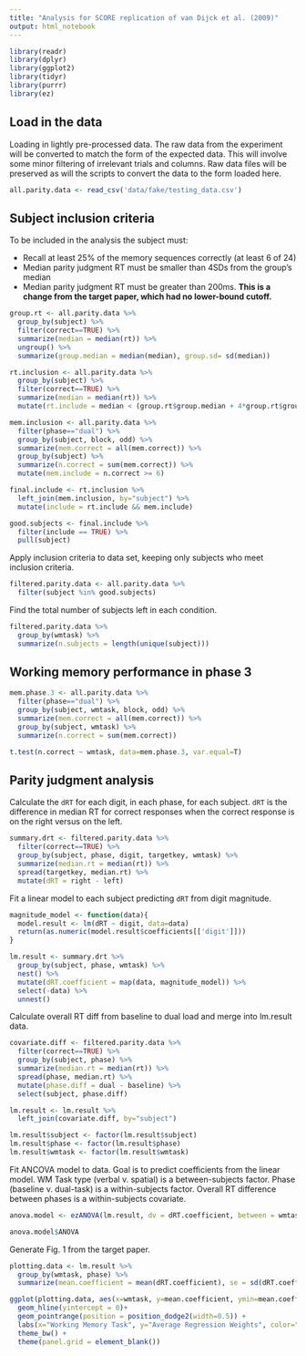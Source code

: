 ```yaml
---
title: "Analysis for SCORE replication of van Dijck et al. (2009)"
output: html_notebook
---
```


```r
library(readr)
library(dplyr)
library(ggplot2)
library(tidyr)
library(purrr)
library(ez)
```

## Load in the data

Loading in lightly pre-processed data. The raw data from the experiment will be converted to match the form of the expected data. This will involve some minor filtering of irrelevant trials and columns. Raw data files will be preserved as will the scripts to convert the data to the form loaded here.

```r
all.parity.data <- read_csv('data/fake/testing_data.csv')
```

## Subject inclusion criteria

To be included in the analysis the subject must:

* Recall at least 25% of the memory sequences correctly (at least 6 of 24)
* Median parity judgment RT must be smaller than 4SDs from the group's median
* Median parity judgment RT must be greater than 200ms. **This is a change from the target paper, which had no lower-bound cutoff.**

```r

group.rt <- all.parity.data %>%
  group_by(subject) %>%
  filter(correct==TRUE) %>%
  summarize(median = median(rt)) %>%
  ungroup() %>%
  summarize(group.median = median(median), group.sd= sd(median))

rt.inclusion <- all.parity.data %>%
  group_by(subject) %>%
  filter(correct==TRUE) %>%
  summarize(median = median(rt)) %>%
  mutate(rt.include = median < (group.rt$group.median + 4*group.rt$group.sd) && median > 250)

mem.inclusion <- all.parity.data %>%
  filter(phase=="dual") %>%
  group_by(subject, block, odd) %>%
  summarize(mem.correct = all(mem.correct)) %>%
  group_by(subject) %>%
  summarize(n.correct = sum(mem.correct)) %>%
  mutate(mem.include = n.correct >= 6)

final.include <- rt.inclusion %>%
  left_join(mem.inclusion, by="subject") %>%
  mutate(include = rt.include && mem.include)

good.subjects <- final.include %>%
  filter(include == TRUE) %>%
  pull(subject)
```

Apply inclusion criteria to data set, keeping only subjects who meet inclusion criteria.

```r
filtered.parity.data <- all.parity.data %>%
  filter(subject %in% good.subjects)
```

Find the total number of subjects left in each condition.

```r
filtered.parity.data %>% 
  group_by(wmtask) %>%
  summarize(n.subjects = length(unique(subject)))
```

## Working memory performance in phase 3

```r
mem.phase.3 <- all.parity.data %>%
  filter(phase=="dual") %>%
  group_by(subject, wmtask, block, odd) %>%
  summarize(mem.correct = all(mem.correct)) %>%
  group_by(subject, wmtask) %>%
  summarize(n.correct = sum(mem.correct))

t.test(n.correct ~ wmtask, data=mem.phase.3, var.equal=T)
```

## Parity judgment analysis

Calculate the `dRT` for each digit, in each phase, for each subject. `dRT` is the difference in median RT for correct responses when the correct response is on the right versus on the left.

```r
summary.drt <- filtered.parity.data %>%
  filter(correct==TRUE) %>%
  group_by(subject, phase, digit, targetkey, wmtask) %>%
  summarize(median.rt = median(rt)) %>%
  spread(targetkey, median.rt) %>%
  mutate(dRT = right - left)
```

Fit a linear model to each subject predicting `dRT` from digit magnitude.

```r
magnitude_model <- function(data){
  model.result <- lm(dRT ~ digit, data=data)
  return(as.numeric(model.result$coefficients[['digit']]))
}

lm.result <- summary.drt %>%
  group_by(subject, phase, wmtask) %>%
  nest() %>%
  mutate(dRT.coefficient = map(data, magnitude_model)) %>%
  select(-data) %>%
  unnest()
```

Calculate overall RT diff from baseline to dual load and merge into lm.result data.

```r
covariate.diff <- filtered.parity.data %>%
  filter(correct==TRUE) %>%
  group_by(subject, phase) %>%
  summarize(median.rt = median(rt)) %>%
  spread(phase, median.rt) %>%
  mutate(phase.diff = dual - baseline) %>%
  select(subject, phase.diff)

lm.result <- lm.result %>%
  left_join(covariate.diff, by="subject")

lm.result$subject <- factor(lm.result$subject)
lm.result$phase <- factor(lm.result$phase)
lm.result$wmtask <- factor(lm.result$wmtask)
```

Fit ANCOVA model to data. Goal is to predict coefficients from the linear model. WM Task type (verbal v. spatial) is a between-subjects factor. Phase (baseline v. dual-task) is a within-subjects factor. Overall RT difference between phases is a within-subjects covariate.

```r
anova.model <- ezANOVA(lm.result, dv = dRT.coefficient, between = wmtask, within = phase, between_covariates = phase.diff, wid = subject)

anova.model$ANOVA
```

Generate Fig. 1 from the target paper.

```r

plotting.data <- lm.result %>%
  group_by(wmtask, phase) %>%
  summarize(mean.coefficient = mean(dRT.coefficient), se = sd(dRT.coefficient) / sqrt(n()))

ggplot(plotting.data, aes(x=wmtask, y=mean.coefficient, ymin=mean.coefficient - se, ymax = mean.coefficient + se, color=phase))+
  geom_hline(yintercept = 0)+
  geom_pointrange(position = position_dodge2(width=0.5)) +
  labs(x="Working Memory Task", y="Average Regression Weights", color="Phase")+
  theme_bw() +
  theme(panel.grid = element_blank())
```